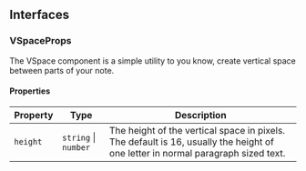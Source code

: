 ## Interfaces

### VSpaceProps

The VSpace component is a simple utility to you know, create vertical space between parts of your note.

#### Properties

| Property | Type                 | Description                                                                                                                     |
| -------- | -------------------- | ------------------------------------------------------------------------------------------------------------------------------- |
| `height` | `string` \| `number` | The height of the vertical space in pixels. The default is 16, usually the height of one letter in normal paragraph sized text. |
